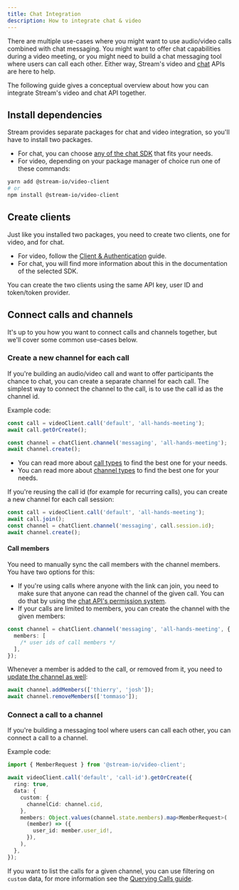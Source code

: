 ```yaml
---
title: Chat Integration
description: How to integrate chat & video
---
```


There are multiple use-cases where you might want to use audio/video calls combined with chat messaging. You might want to offer chat capabilities during a video meeting, or you might need to build a chat messaging tool where users can call each other. Either way, Stream's video and [chat](https://getstream.io/chat/docs/) APIs are here to help.

The following guide gives a conceptual overview about how you can integrate Stream's video and chat API together.

## Install dependencies

Stream provides separate packages for chat and video integration, so you'll have to install two packages.

- For chat, you can choose [any of the chat SDK](https://getstream.io/chat/sdk/) that fits your needs.
- For video, depending on your package manager of choice run one of these commands:

```bash
yarn add @stream-io/video-client
# or
npm install @stream-io/video-client
```

## Create clients

Just like you installed two packages, you need to create two clients, one for video, and for chat.

- For video, follow the [Client & Authentication](../../guides/client-auth) guide.
- For chat, you will find more information about this in the documentation of the selected SDK.

You can create the two clients using the same API key, user ID and token/token provider.

## Connect calls and channels

It's up to you how you want to connect calls and channels together, but we'll cover some common use-cases below.

### Create a new channel for each call

If you're building an audio/video call and want to offer participants the chance to chat, you can create a separate channel for each call. The simplest way to connect the channel to the call, is to use the call id as the channel id.

Example code:

```typescript
const call = videoClient.call('default', 'all-hands-meeting');
await call.getOrCreate();

const channel = chatClient.channel('messaging', 'all-hands-meeting');
await channel.create();
```

- You can read more about [call types](../../guides/configuring-call-types/) to find the best one for your needs.
- You can read more about [channel types](https://getstream.io/chat/docs/javascript/channel_features/?language=javascript) to find the best one for your needs.

If you're reusing the call id (for example for recurring calls), you can create a new channel for each call session:

```typescript
const call = videoClient.call('default', 'all-hands-meeting');
await call.join();
const channel = chatClient.channel('messaging', call.session.id);
await channel.create();
```

#### Call members

You need to manually sync the call members with the channel members. You have two options for this:

- If you're using calls where anyone with the link can join, you need to make sure that anyone can read the channel of the given call. You can do that by using the [chat API's permission system](https://getstream.io/chat/docs/javascript/chat_permission_policies/?language=javascript).
- If your calls are limited to members, you can create the channel with the given members:

```typescript
const channel = chatClient.channel('messaging', 'all-hands-meeting', {
  members: [
    /* user ids of call members */
  ],
});
```

Whenever a member is added to the call, or removed from it, you need to [update the channel as well](https://getstream.io/chat/docs/javascript/channel_members/?language=javascript):

```typescript
await channel.addMembers(['thierry', 'josh']);
await channel.removeMembers(['tommaso']);
```

### Connect a call to a channel

If you're building a messaging tool where users can call each other, you can connect a call to a channel.

Example code:

```typescript
import { MemberRequest } from '@stream-io/video-client';

await videoClient.call('default', 'call-id').getOrCreate({
  ring: true,
  data: {
    custom: {
      channelCid: channel.cid,
    },
    members: Object.values(channel.state.members).map<MemberRequest>(
      (member) => ({
        user_id: member.user_id!,
      }),
    ),
  },
});
```

If you want to list the calls for a given channel, you can use filtering on `custom` data, for more information see the [Querying Calls guide](../../guides/querying-calls/#filters).
